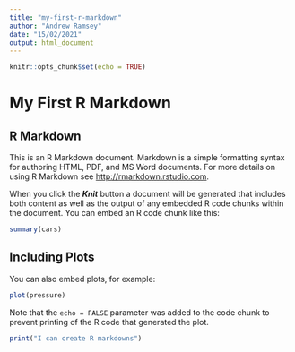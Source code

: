```yaml
---
title: "my-first-r-markdown"
author: "Andrew Ramsey"
date: "15/02/2021"
output: html_document
---
```


```r
knitr::opts_chunk$set(echo = TRUE)
```

# My First R Markdown
## R Markdown

This is an R Markdown document. Markdown is a simple formatting syntax for authoring HTML, PDF, and MS Word documents. For more details on using R Markdown see <http://rmarkdown.rstudio.com>.

When you click the ***Knit*** button a document will be generated that includes both content as well as the output of any embedded R code chunks within the document. You can embed an R code chunk like this:

```r
summary(cars)
```

## Including Plots

You can also embed plots, for example:

```r
plot(pressure)
```

Note that the `echo = FALSE` parameter was added to the code chunk to prevent printing of the R code that generated the plot.

```r
print("I can create R markdowns")
```

